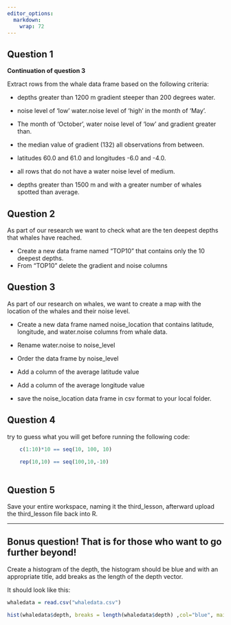 ```yaml
---
editor_options: 
  markdown: 
    wrap: 72
---
```


## Question 1

**Continuation of question 3**

Extract rows from the whale data frame based on the following
criteria:

-   depths greater than 1200 m gradient steeper than 200 degrees water.

-   noise level of 'low' water.noise level of 'high' in the month of
    'May'.

-   The month of 'October', water noise level of 'low' and gradient greater
    than.

-   the median value of gradient (132) all observations from between.

-   latitudes 60.0 and 61.0 and longitudes -6.0 and -4.0.

-   all rows that do not have a water noise level of medium.

-   depths greater than 1500 m and with a greater number of whales
    spotted than average.

## Question 2

As part of our research we want to check what are the ten deepest depths
that whales have reached.

-   Create a new data frame named "TOP10" that contains only the 10
    deepest depths.
-   From "TOP10" delete the gradient and noise columns

## Question 3

As part of our research on whales, we want to create a map with the
location of the whales and their noise level.

-   Create a new data frame named noise_location that contains latitude,
    longitude, and water.noise columns from whale data.

-   Rename water.noise to noise_level

-   Order the data frame by noise_level

-   Add a column of the average latitude value

-    Add a column of the average longitude value

-    save the noise_location data frame in csv format to your local
    folder.

## Question 4

try to guess what you will get before running the following code:

```r
    c(1:10)*10 == seq(10, 100, 10)
    
    rep(10,10) == seq(100,10,-10)
    
```

## Question 5

Save your entire workspace, naming it the third_lesson, afterward
upload the third_lesson file back into R.

___

## Bonus question! That is for those who want to go further beyond!

Create a histogram of the depth, the histogram should be blue and with an appropriate title, add breaks as the length of the depth vector.

It should look like this:
```r
whaledata = read.csv("whaledata.csv")
```


```r

hist(whaledata$depth, breaks = length(whaledata$depth) ,col="blue", main="Histogram of deapth") 

```

